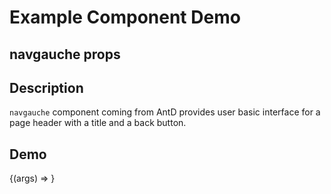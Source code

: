 
<Meta title="Example/navgauche" component={navgauche} />

# Example Component Demo

## navgauche props
<Props of={navgauche} />

## Description

`navgauche` component coming from AntD provides user basic interface for a page header with a title and a back button.

## Demo

<Canvas>
  <Story name="Example navgauche">
    {(args) => <navgauche {...args} />}
  </Story>
</Canvas>
